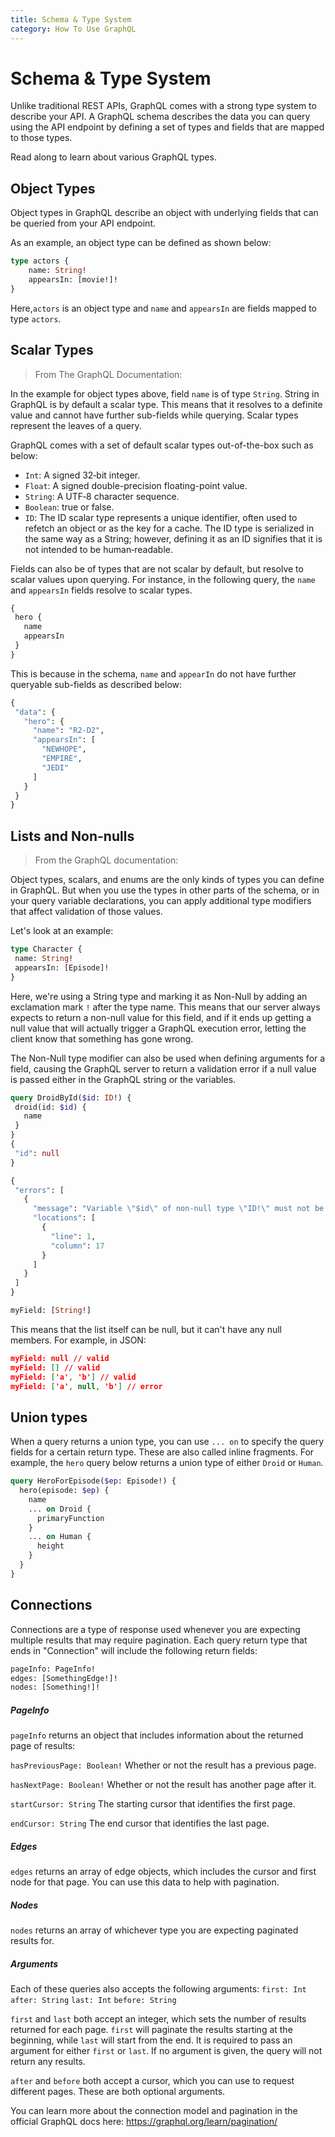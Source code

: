 ```yaml
---
title: Schema & Type System
category: How To Use GraphQL
---
```


# Schema & Type System
Unlike traditional REST APIs, GraphQL comes with a strong type system to describe your API. A GraphQL schema describes the data you can query using the API endpoint by defining a set of types and fields that are mapped to those types.

Read along to learn about various GraphQL types.

## Object Types
Object types in GraphQL describe an object with underlying fields that can be queried from your API endpoint.

As an example, an object type can be defined as shown below:
```graphql
type actors {
    name: String!
    appearsIn: [movie!]!
}
```
Here,`actors` is an object type and `name` and `appearsIn` are fields mapped to type `actors`.

## Scalar Types

>From The GraphQL Documentation: 

In the example for object types above, field `name` is of type `String`. String in GraphQL is by default a scalar type. This means that it resolves to a definite value and cannot have further sub-fields while querying. Scalar types represent the leaves of a query.

GraphQL comes with a set of default scalar types out-of-the-box such as below:
- `Int`: A signed 32‐bit integer.
- `Float`: A signed double-precision floating-point value.
- `String`: A UTF‐8 character sequence.
- `Boolean`: true or false.
- `ID`: The ID scalar type represents a unique identifier, often used to refetch an object or as the key for a cache. The ID type is serialized in the same way as a String; however, defining it as an ID signifies that it is not intended to be human‐readable.

Fields can also be of types that are not scalar by default, but resolve to scalar values upon querying. For instance, in the following query, the `name` and `appearsIn` fields resolve to scalar types.

```graphql
{
 hero {
   name
   appearsIn
 }
}

```

This is because in the schema, `name` and `appearIn` do not have further queryable sub-fields as described below:

```graphql
{
 "data": {
   "hero": {
     "name": "R2-D2",
     "appearsIn": [
       "NEWHOPE",
       "EMPIRE",
       "JEDI"
     ]
   }
 }
}
```

## Lists and Non-nulls

>From the GraphQL documentation: 

Object types, scalars, and enums are the only kinds of types you can define in GraphQL. But when you use the types in other parts of the schema, or in your query variable declarations, you can apply additional type modifiers that affect validation of those values. 

Let's look at an example:
```graphql
type Character {
 name: String!
 appearsIn: [Episode]!
}
```

Here, we're using a String type and marking it as Non-Null by adding an exclamation mark `!` after the type name. This means that our server always expects to return a non-null value for this field, and if it ends up getting a null value that will actually trigger a GraphQL execution error, letting the client know that something has gone wrong.

The Non-Null type modifier can also be used when defining arguments for a field, causing the GraphQL server to return a validation error if a null value is passed either in the GraphQL string or the variables.

```graphql
query DroidById($id: ID!) {
 droid(id: $id) {
   name
 }
}
{
 "id": null
}
```

```graphql
{
 "errors": [
   {
     "message": "Variable \"$id\" of non-null type \"ID!\" must not be null.",
     "locations": [
       {
         "line": 1,
         "column": 17
       }
     ]
   }
 ]
}
```

```graphql
myField: [String!]
```

This means that the list itself can be null, but it can't have any null members. For example, in JSON:

```json
myField: null // valid
myField: [] // valid
myField: ['a', 'b'] // valid
myField: ['a', null, 'b'] // error

```

## Union types
When a query returns a union type, you can use `... on` to specify the query fields for a certain return type. These are also called inline fragments. For example, the `hero` query below returns a union type of either `Droid` or `Human`. 

```graphql
query HeroForEpisode($ep: Episode!) {
  hero(episode: $ep) {
    name
    ... on Droid {
      primaryFunction
    }
    ... on Human {
      height
    }
  }
}
```

## Connections
Connections are a type of response used whenever you are expecting multiple results that may require pagination. Each query return type that ends in "Connection" will include the following return fields:
```graphql
pageInfo: PageInfo!
edges: [SomethingEdge!]!
nodes: [Something!]!
```
##### PageInfo
`pageInfo` returns an object that includes information about the returned page of results:

`hasPreviousPage: Boolean!` 
Whether or not the result has a previous page.

`hasNextPage: Boolean!`
Whether or not the result has another page after it.

`startCursor: String`
The starting cursor that identifies the first page.

`endCursor: String`
The end cursor that identifies the last page.

##### Edges
`edges` returns an array of edge objects, which includes the cursor and first node for that page. You can use this data to help with pagination.

##### Nodes

`nodes` returns an array of whichever type you are expecting paginated results for. 

##### Arguments
Each of these queries also accepts the following arguments:
`first: Int`
`after: String`
`last: Int`
`before: String`

`first` and `last` both accept an integer, which sets the number of results returned for each page. `first` will paginate the results starting at the beginning, while `last` will start from the end. It is required to pass an argument for either `first` or `last`. If no argument is given, the query will not return any results.

`after` and `before` both accept a cursor, which you can use to request different pages. These are both optional arguments.

You can learn more about the connection model and pagination in the official GraphQL docs here: https://graphql.org/learn/pagination/